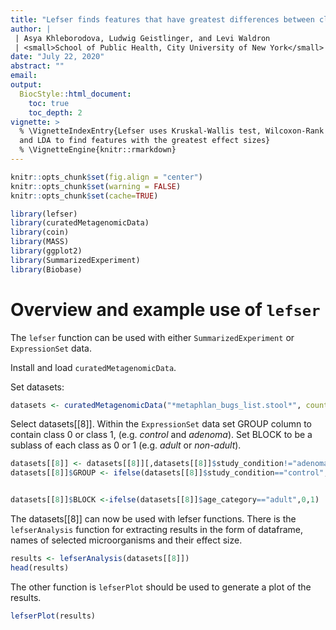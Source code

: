 ```yaml
---
title: "Lefser finds features that have greatest differences between classes."
author: |
 | Asya Khleborodova, Ludwig Geistlinger, and Levi Waldron
 | <small>School of Public Health, City University of New York</small>
date: "July 22, 2020"
abstract: ""
email:
output:
  BiocStyle::html_document:
    toc: true
    toc_depth: 2
vignette: >
  % \VignetteIndexEntry{Lefser uses Kruskal-Wallis test, Wilcoxon-Rank Sum test, 
  and LDA to find features with the greatest effect sizes}
  % \VignetteEngine{knitr::rmarkdown}
---
```


```r
knitr::opts_chunk$set(fig.align = "center")
knitr::opts_chunk$set(warning = FALSE)
knitr::opts_chunk$set(cache=TRUE)
```

```r
library(lefser)
library(curatedMetagenomicData)
library(coin)
library(MASS)
library(ggplot2)
library(SummarizedExperiment)
library(Biobase)
```

# Overview and example use of `lefser`

The `lefser` function can be used with either `SummarizedExperiment`
or `ExpressionSet` data.

Install and load `curatedMetagenomicData`. 

Set datasets:

```r
datasets <- curatedMetagenomicData("*metaphlan_bugs_list.stool*", counts=TRUE, dryrun = FALSE)
```

Select datasets[[8]]. Within the `ExpressionSet` data set GROUP column 
to contain class 0 or class 1, (e.g. *control* and *adenoma*). Set BLOCK to
be a sublass of each class as 0 or 1 (e.g. *adult* or *non-adult*).

```r
datasets[[8]] <- datasets[[8]][,datasets[[8]]$study_condition!="adenoma"]
datasets[[8]]$GROUP <- ifelse(datasets[[8]]$study_condition=="control",0,1)


datasets[[8]]$BLOCK <-ifelse(datasets[[8]]$age_category=="adult",0,1)
```

The datasets[[8]] can now be used with lefser functions. There is the `lefserAnalysis` function for extracting 
results in the form of dataframe, names of selected microorganisms and their effect size.

```r
results <- lefserAnalysis(datasets[[8]])
head(results)
```

The other function is `lefserPlot` should be used to generate a plot of the results.

```r
lefserPlot(results)
```
